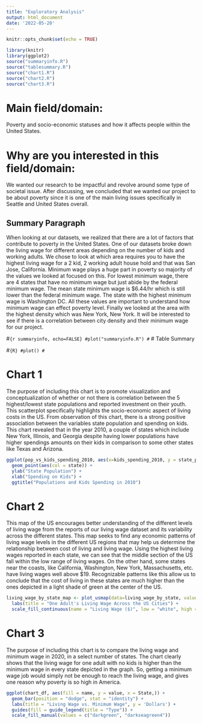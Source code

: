 ```yaml
---
title: "Exploratory Analysis"
output: html_document
date: '2022-05-20'
---
```


```r
knitr::opts_chunk$set(echo = TRUE)
```

```r
library(knitr)
library(ggplot2)
source("summaryinfo.R")
source("tablesummary.R")
source("chart1.R")
source("chart2.R")
source("chart3.R")

```

# Main field/domain:
Poverty and socio-economic statuses and how it affects people within the United States.

# Why are you interested in this field/domain:
We wanted our research to be impactful and revolve around some type of societal issue. After discussing, we concluded that we wanted our project to be about poverty since it is one of the main living issues specifically in Seattle and United States overall.

## Summary Paragraph

When looking at our datasets, we realized that there are a lot of factors that contribute to poverty in the United States. One of our datasets broke down the living wage for different areas depending on the number of kids and working adults. We chose to look at which area requires you to have the highest living wage for a 2 kid, 2 working adult house hold and that was San Jose, California. Minimum wage plays a huge part in poverty so majority of the values we looked at focused on this. For lowest minimum wage, there are 4 states that have no minimum wage but just abide by the federal minimum wage. The mean state minimum wage is $6.44/hr which is still lower than the federal minimum wage. The state with the highest minimum wage is Washington DC. All these values are important to understand how minimum wage can effect poverty level. Finally we looked at the area with the highest density which was New York, New York. It will be interested to see if there is a correlation between city density and their minimum wage for our project.

#```{r summaryinfo, echo=FALSE}
#plot("summaryinfo.R")
#```
# Table Summary

#```{R}
#plot()
#```

# Chart 1

The purpose of including this chart is to promote visualization and conceptualization of whether or not there is correlation between the 5 highest/lowest state populations and reported investment on their youth. This scatterplot specifically highlights the socio-economic aspect of living costs in the US. From observation of this chart, there is a strong positive association between the variables state population and spending on kids. This chart revealed that in the year 2010, a couple of states which include New York, Illinois, and Georgia despite having lower populations have higher spendings amounts on their kids in comparison to some other states like Texas and Arizona.

```r
ggplot(pop_vs_kids_spending_2010, aes(x=kids_spending_2010, y = state_populations_2010, format(scientific = FALSE))) +
  geom_point(aes(col = state)) + 
  ylab("State Population") +
  xlab("Spending on Kids") +
  ggtitle("Populations and Kids Spending in 2010")
```

# Chart 2

This map of the US encourages better understanding of the different levels of living wage from the reports of our living wage dataset and its variability across the different states. This map seeks to find any economic patterns of living wage levels in the different US regions that may help us determine the relationship between cost of living and living wage. Using the highest living wages reported in each state, we can see that the middle section of the US fall within the low range of living wages. On the other hand, some states near the coasts, like California, Washington, New York, Massachusetts, etc. have living wages well above $19. Recognizable patterns like this allow us to conclude that the cost of living in these states are much higher than the ones depicted in a light shade of green at the center of the US.

```r
living_wage_by_state_map <- plot_usmap(data=living_wage_by_state, values = "one_adult_no_kids_living_wage") +
  labs(title = "One Adult's Living Wage Across the US Cities") +
  scale_fill_continuous(name = "Living Wage ($)", low = "white", high = "green")
```

# Chart 3

The purpose of including this chart is to compare the living wage and minimum wage in 2020, in a select number of states. The chart clearly shows that the living wage for one adult with no kids is higher than the minimum wage in every state depicted in the graph. So, getting a minimum wage job would simply not be enough to reach the living wage, and gives one reason why poverty is so high in America.

```r
ggplot(chart_df, aes(fill = name, y = value, x = State,)) +
  geom_bar(position = "dodge", stat = "identity") +
  labs(title = "Living Wage vs. Minimum Wage", y = 'Dollars') +
  guides(fill = guide_legend(title = "Type")) +
  scale_fill_manual(values = c("darkgreen", "darkseagreen4"))
```
